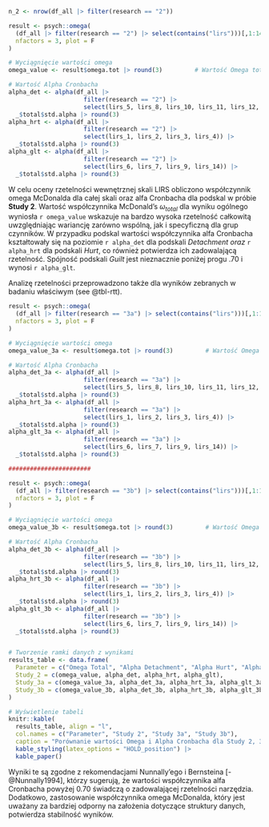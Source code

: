<!-- 03 -->

```r
n_2 <- nrow(df_all |> filter(research == "2"))

result <- psych::omega(
  (df_all |> filter(research == "2") |> select(contains("lirs")))[,1:14],
  nfactors = 3, plot = F
)

# Wyciągnięcie wartości omega
omega_value <- result$omega.tot |> round(3)         # Wartość Omega total

# Wartość Alpha Cronbacha
alpha_det <- alpha(df_all |> 
                     filter(research == "2") |> 
                     select(lirs_5, lirs_8, lirs_10, lirs_11, lirs_12, lirs_13)) |>
  _$total$std.alpha |> round(3)
alpha_hrt <- alpha(df_all |> 
                     filter(research == "2") |> 
                     select(lirs_1, lirs_2, lirs_3, lirs_4)) |>
  _$total$std.alpha |> round(3)
alpha_glt <- alpha(df_all |> 
                     filter(research == "2") |> 
                     select(lirs_6, lirs_7, lirs_9, lirs_14)) |>
  _$total$std.alpha |> round(3)
```

W celu oceny rzetelności wewnętrznej skali LIRS obliczono współczynnik omega McDonalda dla całej skali oraz alfa Cronbacha dla podskal w próbie **Study 2**. Wartość współczynnika McDonald's $\omega_{total}$ dla wyniku ogólnego wyniosła `r omega_value` wskazuje na bardzo wysoka rzetelność całkowitą uwzględniając wariancję zarówno wspólną, jak i specyficzną dla grup czynników. W przypadku podskal wartości współczynnika alfa Cronbacha kształtowały się na poziomie `r alpha_det` dla podskali *Detachment oraz* `r alpha_hrt` dla podskali *Hurt*, co również potwierdza ich zadowalającą rzetelność. Spójność podskali *Guilt* jest nieznacznie poniżej progu .70 i wynosi `r alpha_glt`.

Analizę rzetelności przeprowadzono także dla wyników zebranych w badaniu właściwym (see @tbl-rtt).

```r
result <- psych::omega(
  (df_all |> filter(research == "3a") |> select(contains("lirs")))[,1:14],
  nfactors = 3, plot = F
)

# Wyciągnięcie wartości omega
omega_value_3a <- result$omega.tot |> round(3)         # Wartość Omega total

# Wartość Alpha Cronbacha
alpha_det_3a <- alpha(df_all |> 
                     filter(research == "3a") |> 
                     select(lirs_5, lirs_8, lirs_10, lirs_11, lirs_12, lirs_13)) |>
  _$total$std.alpha |> round(3)
alpha_hrt_3a <- alpha(df_all |> 
                     filter(research == "3a") |> 
                     select(lirs_1, lirs_2, lirs_3, lirs_4)) |>
  _$total$std.alpha |> round(3)
alpha_glt_3a <- alpha(df_all |> 
                     filter(research == "3a") |> 
                     select(lirs_6, lirs_7, lirs_9, lirs_14)) |>
  _$total$std.alpha |> round(3)

#######################

result <- psych::omega(
  (df_all |> filter(research == "3b") |> select(contains("lirs")))[,1:14],
  nfactors = 3, plot = F
)

# Wyciągnięcie wartości omega
omega_value_3b <- result$omega.tot |> round(3)         # Wartość Omega total

# Wartość Alpha Cronbacha
alpha_det_3b <- alpha(df_all |> 
                     filter(research == "3b") |> 
                     select(lirs_5, lirs_8, lirs_10, lirs_11, lirs_12, lirs_13)) |>
  _$total$std.alpha |> round(3)
alpha_hrt_3b <- alpha(df_all |> 
                     filter(research == "3b") |> 
                     select(lirs_1, lirs_2, lirs_3, lirs_4)) |>
  _$total$std.alpha |> round(3)
alpha_glt_3b <- alpha(df_all |> 
                     filter(research == "3b") |> 
                     select(lirs_6, lirs_7, lirs_9, lirs_14)) |>
  _$total$std.alpha |> round(3)


# Tworzenie ramki danych z wynikami
results_table <- data.frame(
  Parameter = c("Omega Total", "Alpha Detachment", "Alpha Hurt", "Alpha Guilt"),
  Study_2 = c(omega_value, alpha_det, alpha_hrt, alpha_glt),
  Study_3a = c(omega_value_3a, alpha_det_3a, alpha_hrt_3a, alpha_glt_3a),
  Study_3b = c(omega_value_3b, alpha_det_3b, alpha_hrt_3b, alpha_glt_3b)
)

# Wyświetlenie tabeli
knitr::kable(
  results_table, align = "l", 
  col.names = c("Parameter", "Study 2", "Study 3a", "Study 3b"), 
  caption = "Porównanie wartości Omega i Alpha Cronbacha dla Study 2, 3a i 3b") |>
  kable_styling(latex_options = "HOLD_position") |> 
  kable_paper()
```

Wyniki te są zgodne z rekomendacjami Nunnally’ego i Bernsteina [-@Nunnally1994], którzy sugerują, że wartości współczynnika alfa Cronbacha powyżej 0.70 świadczą o zadowalającej rzetelności narzędzia. Dodatkowo, zastosowanie współczynnika omega McDonalda, który jest uważany za bardziej odporny na założenia dotyczące struktury danych, potwierdza stabilność wyników.
